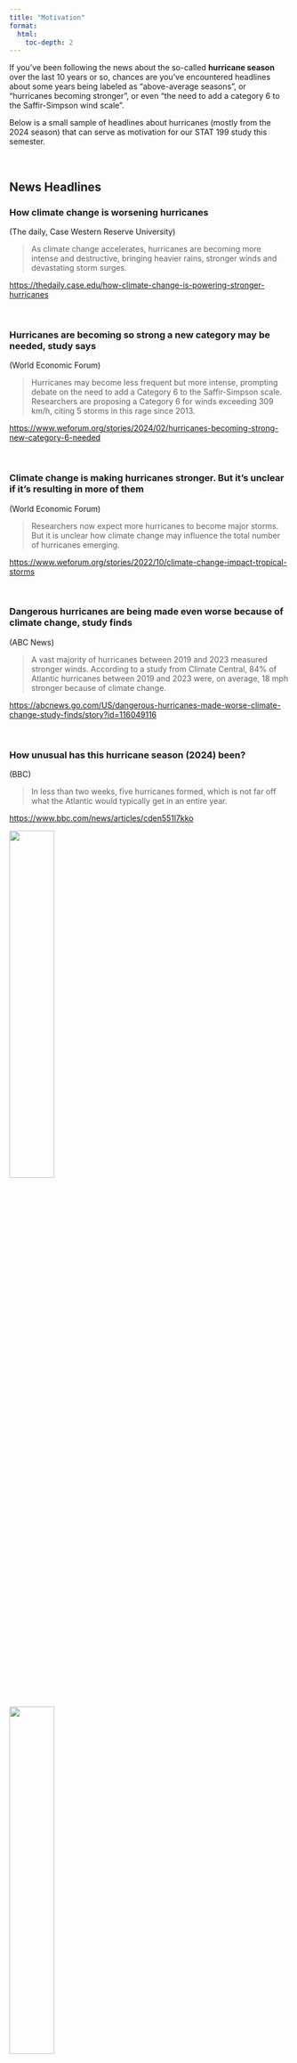 ```yaml
---
title: "Motivation"
format:
  html:
    toc-depth: 2
---
```


If you've been following the news about the so-called __hurricane season__ over 
the last 10 years or so, chances are you've encountered headlines about some 
years being labeled as "above-average seasons", or "hurricanes becoming stronger", 
or even "the need to add a category 6 to the Saffir-Simpson wind scale".

Below is a small sample of headlines about hurricanes (mostly from the 2024
season) that can serve as motivation for our STAT 199 study this semester.

\


## News Headlines


### How climate change is worsening hurricanes

(The daily, Case Western Reserve University)

> As climate change accelerates, hurricanes are becoming more intense and 
> destructive, bringing heavier rains, stronger winds and devastating storm surges. 

<a href="https://thedaily.case.edu/how-climate-change-is-powering-stronger-hurricanes" target="_blank">https://thedaily.case.edu/how-climate-change-is-powering-stronger-hurricanes</a>

\

### Hurricanes are becoming so strong a new category may be needed, study says

(World Economic Forum)

> Hurricanes may become less frequent but more intense, prompting debate on the 
> need to add a Category 6 to the Saffir-Simpson scale. Researchers are proposing 
> a Category 6 for winds exceeding 309 km/h, citing 5 storms in this rage since 2013.

<a href="https://www.weforum.org/stories/2024/02/hurricanes-becoming-strong-new-category-6-needed" target="_blank">https://www.weforum.org/stories/2024/02/hurricanes-becoming-strong-new-category-6-needed</a>


\

### Climate change is making hurricanes stronger. But it's unclear if it's resulting in more of them

(World Economic Forum)

> Researchers now expect more hurricanes to become major storms. But it is 
> unclear how climate change may influence the total number of hurricanes emerging.

<a href="https://www.weforum.org/stories/2022/10/climate-change-impact-tropical-storms" target="_blank">https://www.weforum.org/stories/2022/10/climate-change-impact-tropical-storms</a>

\

### Dangerous hurricanes are being made even worse because of climate change, study finds

(ABC News)

> A vast majority of hurricanes between 2019 and 2023 measured stronger winds. 
> According to a study from Climate Central, 84% of Atlantic hurricanes between 
> 2019 and 2023 were, on average, 18 mph stronger because of climate change.

<a href="https://abcnews.go.com/US/dangerous-hurricanes-made-worse-climate-change-study-finds/story?id=116049116" target="_blank">https://abcnews.go.com/US/dangerous-hurricanes-made-worse-climate-change-study-finds/story?id=116049116</a>

\

### How unusual has this hurricane season (2024) been?

(BBC)

> In less than two weeks, five hurricanes formed, which is not far off what the 
> Atlantic would typically get in an entire year.

<a href="https://www.bbc.com/news/articles/cden551l7kko" target="_blank">https://www.bbc.com/news/articles/cden551l7kko</a>

::: {layout-ncol=2}

![](https://ichef.bbci.co.uk/news/800/cpsprodpb/a889/live/b01566a0-87ce-11ef-b6b0-c9af5f7f16e4.png.webp){width=40%}

![](https://ichef.bbci.co.uk/news/800/cpsprodpb/7666/live/b209c720-87cf-11ef-8936-1185f9e7d044.png.webp){width=40%}

:::


::: {layout-ncol=2}

![](https://ichef.bbci.co.uk/news/800/cpsprodpb/3c8b/live/4e387e80-87cf-11ef-8936-1185f9e7d044.png.webp){width=40%}

:::

\

### Are hurricanes getting worse? Here's what you need to know

(Oregon Public Broadcasting)

> Climate change has not led to an increase in the total number of hurricanes 
> hitting the U.S. each year. But the storms that do form are more likely to 
> become more intense, with higher wind speeds, heavier rainfall, and more 
> severe storm surge.

<a href="https://www.opb.org/article/2024/10/08/climate-change-hurricanes-worse/" target="_blank">Are hurricanes getting worse? Here's what you need to know</a>



